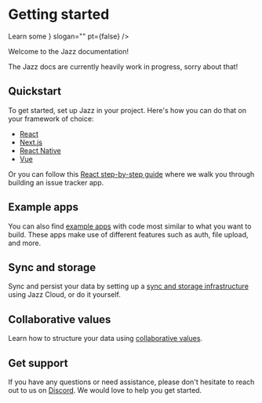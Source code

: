 
<div className="not-prose">
  <h1 className="sr-only">Getting started</h1>
  <HeroHeader
    title={<>Learn some <JazzLogo className="h-[1.3em] relative -top-0.5 inline-block -ml-[0.1em] -mr-[0.1em]"/></>}
    slogan=""
    pt={false}
  />
</div>

Welcome to the Jazz documentation!

The Jazz docs are currently heavily work in progress, sorry about that!

## Quickstart

To get started, set up Jazz in your project. Here's how you can do that on your framework of choice:

- [React](/docs/project-setup/react)
- [Next.js](/docs/project-setup/next)
- [React Native](/docs/project-setup/react-native)
- [Vue](/docs/project-setup/vue)

Or you can follow this [React step-by-step guide](/docs/guide) where we walk you through building an issue tracker app.

## Example apps

You can also find [example apps](/examples) with code most similar to what you want to build. These apps
make use of different features such as auth, file upload, and more.

## Sync and storage

Sync and persist your data by setting up a [sync and storage infrastructure](/docs/sync-and-storage) using Jazz Cloud, or do it yourself.

## Collaborative values

Learn how to structure your data using [collaborative values](/docs/schemas/covalues).

## Get support

If you have any questions or need assistance, please don't hesitate to reach out to us on [Discord](https://discord.gg/utDMjHYg42).
We would love to help you get started.

